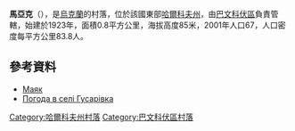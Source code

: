 {{coord|48|54|4|N|37|8|36|E|scale:100000_region:UA|display=title}}

'''馬亞克'''（{{lang-uk|Маяк}}），是[[烏克蘭|烏克蘭]]的村落，位於該國東部[[哈爾科夫州|哈爾科夫州]]，由[[巴文科伏區|巴文科伏區]]負責管轄，始建於1923年，面積0.8平方公里，海拔高度85米，2001年人口67，人口密度每平方公里83.8人。

==參考資料==
*[http://gska2.rada.gov.ua/pls/z7502/A005?rdat1=09.01.2009&rf7571=32195 Маяк]{{dead link|date=2018年5月 |bot=InternetArchiveBot |fix-attempted=yes }}
* [http://weather.in.ua/ua/har'kovskaja/6223 Погода в селі Гусарівка]

{{DEFAULTSORT:Маяк}}
[[Category:哈爾科夫州村落|Category:哈爾科夫州村落]]
[[Category:巴文科伏區村落|Category:巴文科伏區村落]]


{{Kharkiv-geo-stub}}